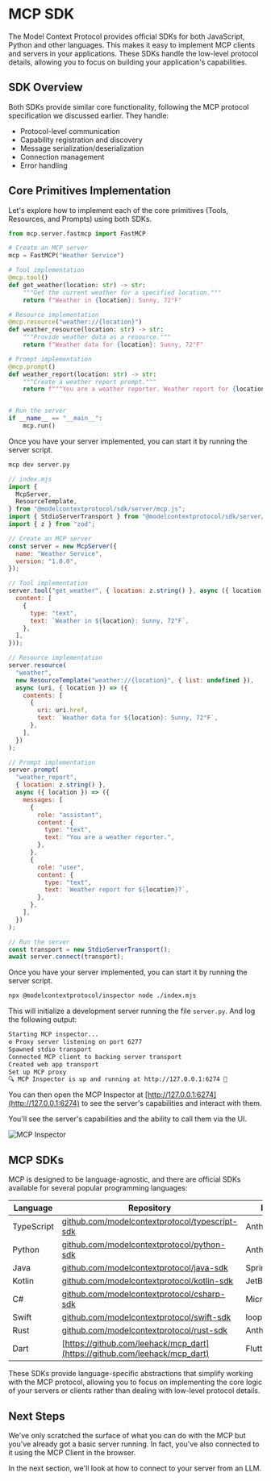 # MCP SDK

The Model Context Protocol provides official SDKs for both JavaScript, Python and other languages. This makes it easy to implement MCP clients and servers in your applications. These SDKs handle the low-level protocol details, allowing you to focus on building your application's capabilities.

## SDK Overview

Both SDKs provide similar core functionality, following the MCP protocol specification we discussed earlier. They handle:

- Protocol-level communication
- Capability registration and discovery
- Message serialization/deserialization
- Connection management
- Error handling

## Core Primitives Implementation

Let's explore how to implement each of the core primitives (Tools, Resources, and Prompts) using both SDKs.

<hfoptions id="server-implementation">
<hfoption id="python">

<Youtube id="exzrb5QNUis" />

```python
from mcp.server.fastmcp import FastMCP

# Create an MCP server
mcp = FastMCP("Weather Service")

# Tool implementation
@mcp.tool()
def get_weather(location: str) -> str:
    """Get the current weather for a specified location."""
    return f"Weather in {location}: Sunny, 72°F"

# Resource implementation
@mcp.resource("weather://{location}")
def weather_resource(location: str) -> str:
    """Provide weather data as a resource."""
    return f"Weather data for {location}: Sunny, 72°F"

# Prompt implementation
@mcp.prompt()
def weather_report(location: str) -> str:
    """Create a weather report prompt."""
    return f"""You are a weather reporter. Weather report for {location}?"""


# Run the server
if __name__ == "__main__":
    mcp.run()
```

Once you have your server implemented, you can start it by running the server script.

```bash
mcp dev server.py
```

</hfoption>
<hfoption id="javascript">

```javascript
// index.mjs
import {
  McpServer,
  ResourceTemplate,
} from "@modelcontextprotocol/sdk/server/mcp.js";
import { StdioServerTransport } from "@modelcontextprotocol/sdk/server/stdio.js";
import { z } from "zod";

// Create an MCP server
const server = new McpServer({
  name: "Weather Service",
  version: "1.0.0",
});

// Tool implementation
server.tool("get_weather", { location: z.string() }, async ({ location }) => ({
  content: [
    {
      type: "text",
      text: `Weather in ${location}: Sunny, 72°F`,
    },
  ],
}));

// Resource implementation
server.resource(
  "weather",
  new ResourceTemplate("weather://{location}", { list: undefined }),
  async (uri, { location }) => ({
    contents: [
      {
        uri: uri.href,
        text: `Weather data for ${location}: Sunny, 72°F`,
      },
    ],
  })
);

// Prompt implementation
server.prompt(
  "weather_report",
  { location: z.string() },
  async ({ location }) => ({
    messages: [
      {
        role: "assistant",
        content: {
          type: "text",
          text: "You are a weather reporter.",
        },
      },
      {
        role: "user",
        content: {
          type: "text",
          text: `Weather report for ${location}?`,
        },
      },
    ],
  })
);

// Run the server
const transport = new StdioServerTransport();
await server.connect(transport);
```

Once you have your server implemented, you can start it by running the server script.

```bash
npx @modelcontextprotocol/inspector node ./index.mjs
```

</hfoption>
</hfoptions>

This will initialize a development server running the file `server.py`. And log the following output:

```bash
Starting MCP inspector...
⚙️ Proxy server listening on port 6277
Spawned stdio transport
Connected MCP client to backing server transport
Created web app transport
Set up MCP proxy
🔍 MCP Inspector is up and running at http://127.0.0.1:6274 🚀
```

You can then open the MCP Inspector at [http://127.0.0.1:6274](http://127.0.0.1:6274) to see the server's capabilities and interact with them.

You'll see the server's capabilities and the ability to call them via the UI.

![MCP Inspector](https://huggingface.co/datasets/mcp-course/images/resolve/main/unit1/6.png)

## MCP SDKs

MCP is designed to be language-agnostic, and there are official SDKs available for several popular programming languages:

| Language   | Repository                                                                                               | Maintainer(s)       | Status           |
| ---------- | -------------------------------------------------------------------------------------------------------- | ------------------- | ---------------- |
| TypeScript | [github.com/modelcontextprotocol/typescript-sdk](https://github.com/modelcontextprotocol/typescript-sdk) | Anthropic           | Active           |
| Python     | [github.com/modelcontextprotocol/python-sdk](https://github.com/modelcontextprotocol/python-sdk)         | Anthropic           | Active           |
| Java       | [github.com/modelcontextprotocol/java-sdk](https://github.com/modelcontextprotocol/java-sdk)             | Spring AI (VMware)  | Active           |
| Kotlin     | [github.com/modelcontextprotocol/kotlin-sdk](https://github.com/modelcontextprotocol/kotlin-sdk)         | JetBrains           | Active           |
| C#         | [github.com/modelcontextprotocol/csharp-sdk](https://github.com/modelcontextprotocol/csharp-sdk)         | Microsoft           | Active (Preview) |
| Swift      | [github.com/modelcontextprotocol/swift-sdk](https://github.com/modelcontextprotocol/swift-sdk)           | loopwork-ai         | Active           |
| Rust       | [github.com/modelcontextprotocol/rust-sdk](https://github.com/modelcontextprotocol/rust-sdk)             | Anthropic/Community | Active           |
| Dart       | [https://github.com/leehack/mcp_dart](https://github.com/leehack/mcp_dart)                               | Flutter Community   | Active           |

These SDKs provide language-specific abstractions that simplify working with the MCP protocol, allowing you to focus on implementing the core logic of your servers or clients rather than dealing with low-level protocol details.

## Next Steps

We've only scratched the surface of what you can do with the MCP but you've already got a basic server running. In fact, you've also connected to it using the MCP Client in the browser.

In the next section, we'll look at how to connect to your server from an LLM.
